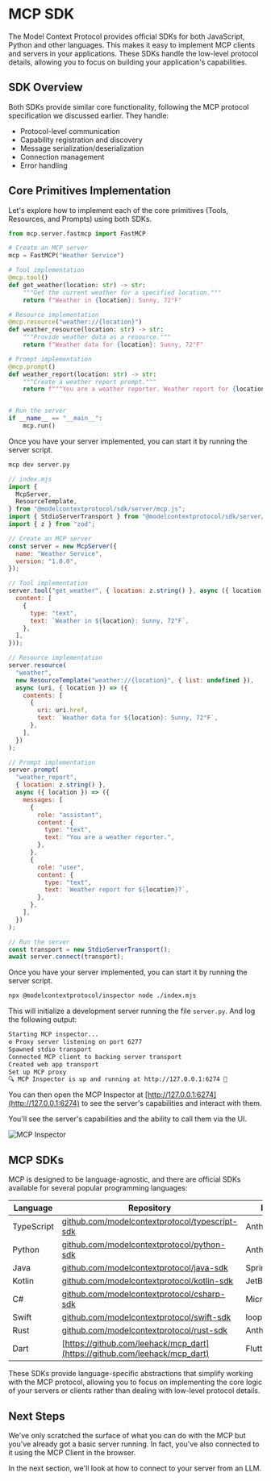 # MCP SDK

The Model Context Protocol provides official SDKs for both JavaScript, Python and other languages. This makes it easy to implement MCP clients and servers in your applications. These SDKs handle the low-level protocol details, allowing you to focus on building your application's capabilities.

## SDK Overview

Both SDKs provide similar core functionality, following the MCP protocol specification we discussed earlier. They handle:

- Protocol-level communication
- Capability registration and discovery
- Message serialization/deserialization
- Connection management
- Error handling

## Core Primitives Implementation

Let's explore how to implement each of the core primitives (Tools, Resources, and Prompts) using both SDKs.

<hfoptions id="server-implementation">
<hfoption id="python">

<Youtube id="exzrb5QNUis" />

```python
from mcp.server.fastmcp import FastMCP

# Create an MCP server
mcp = FastMCP("Weather Service")

# Tool implementation
@mcp.tool()
def get_weather(location: str) -> str:
    """Get the current weather for a specified location."""
    return f"Weather in {location}: Sunny, 72°F"

# Resource implementation
@mcp.resource("weather://{location}")
def weather_resource(location: str) -> str:
    """Provide weather data as a resource."""
    return f"Weather data for {location}: Sunny, 72°F"

# Prompt implementation
@mcp.prompt()
def weather_report(location: str) -> str:
    """Create a weather report prompt."""
    return f"""You are a weather reporter. Weather report for {location}?"""


# Run the server
if __name__ == "__main__":
    mcp.run()
```

Once you have your server implemented, you can start it by running the server script.

```bash
mcp dev server.py
```

</hfoption>
<hfoption id="javascript">

```javascript
// index.mjs
import {
  McpServer,
  ResourceTemplate,
} from "@modelcontextprotocol/sdk/server/mcp.js";
import { StdioServerTransport } from "@modelcontextprotocol/sdk/server/stdio.js";
import { z } from "zod";

// Create an MCP server
const server = new McpServer({
  name: "Weather Service",
  version: "1.0.0",
});

// Tool implementation
server.tool("get_weather", { location: z.string() }, async ({ location }) => ({
  content: [
    {
      type: "text",
      text: `Weather in ${location}: Sunny, 72°F`,
    },
  ],
}));

// Resource implementation
server.resource(
  "weather",
  new ResourceTemplate("weather://{location}", { list: undefined }),
  async (uri, { location }) => ({
    contents: [
      {
        uri: uri.href,
        text: `Weather data for ${location}: Sunny, 72°F`,
      },
    ],
  })
);

// Prompt implementation
server.prompt(
  "weather_report",
  { location: z.string() },
  async ({ location }) => ({
    messages: [
      {
        role: "assistant",
        content: {
          type: "text",
          text: "You are a weather reporter.",
        },
      },
      {
        role: "user",
        content: {
          type: "text",
          text: `Weather report for ${location}?`,
        },
      },
    ],
  })
);

// Run the server
const transport = new StdioServerTransport();
await server.connect(transport);
```

Once you have your server implemented, you can start it by running the server script.

```bash
npx @modelcontextprotocol/inspector node ./index.mjs
```

</hfoption>
</hfoptions>

This will initialize a development server running the file `server.py`. And log the following output:

```bash
Starting MCP inspector...
⚙️ Proxy server listening on port 6277
Spawned stdio transport
Connected MCP client to backing server transport
Created web app transport
Set up MCP proxy
🔍 MCP Inspector is up and running at http://127.0.0.1:6274 🚀
```

You can then open the MCP Inspector at [http://127.0.0.1:6274](http://127.0.0.1:6274) to see the server's capabilities and interact with them.

You'll see the server's capabilities and the ability to call them via the UI.

![MCP Inspector](https://huggingface.co/datasets/mcp-course/images/resolve/main/unit1/6.png)

## MCP SDKs

MCP is designed to be language-agnostic, and there are official SDKs available for several popular programming languages:

| Language   | Repository                                                                                               | Maintainer(s)       | Status           |
| ---------- | -------------------------------------------------------------------------------------------------------- | ------------------- | ---------------- |
| TypeScript | [github.com/modelcontextprotocol/typescript-sdk](https://github.com/modelcontextprotocol/typescript-sdk) | Anthropic           | Active           |
| Python     | [github.com/modelcontextprotocol/python-sdk](https://github.com/modelcontextprotocol/python-sdk)         | Anthropic           | Active           |
| Java       | [github.com/modelcontextprotocol/java-sdk](https://github.com/modelcontextprotocol/java-sdk)             | Spring AI (VMware)  | Active           |
| Kotlin     | [github.com/modelcontextprotocol/kotlin-sdk](https://github.com/modelcontextprotocol/kotlin-sdk)         | JetBrains           | Active           |
| C#         | [github.com/modelcontextprotocol/csharp-sdk](https://github.com/modelcontextprotocol/csharp-sdk)         | Microsoft           | Active (Preview) |
| Swift      | [github.com/modelcontextprotocol/swift-sdk](https://github.com/modelcontextprotocol/swift-sdk)           | loopwork-ai         | Active           |
| Rust       | [github.com/modelcontextprotocol/rust-sdk](https://github.com/modelcontextprotocol/rust-sdk)             | Anthropic/Community | Active           |
| Dart       | [https://github.com/leehack/mcp_dart](https://github.com/leehack/mcp_dart)                               | Flutter Community   | Active           |

These SDKs provide language-specific abstractions that simplify working with the MCP protocol, allowing you to focus on implementing the core logic of your servers or clients rather than dealing with low-level protocol details.

## Next Steps

We've only scratched the surface of what you can do with the MCP but you've already got a basic server running. In fact, you've also connected to it using the MCP Client in the browser.

In the next section, we'll look at how to connect to your server from an LLM.
